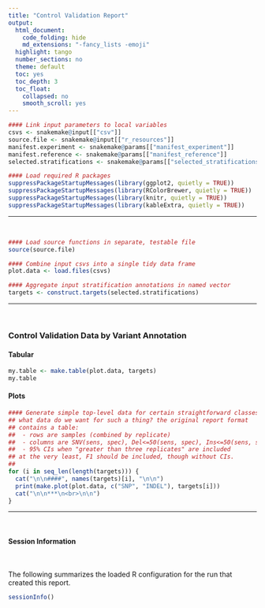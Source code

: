 ```yaml
---
title: "Control Validation Report"
output:
  html_document:
    code_folding: hide
    md_extensions: "-fancy_lists -emoji"
  highlight: tango
  number_sections: no
  theme: default
  toc: yes
  toc_depth: 3
  toc_float:
    collapsed: no
    smooth_scroll: yes
---
```


```r
#### Link input parameters to local variables
csvs <- snakemake@input[["csv"]]
source.file <- snakemake@input[["r_resources"]]
manifest.experiment <- snakemake@params[["manifest_experiment"]]
manifest.reference <- snakemake@params[["manifest_reference"]]
selected.stratifications <- snakemake@params[["selected_stratifications"]]
```

```r
#### Load required R packages
suppressPackageStartupMessages(library(ggplot2, quietly = TRUE))
suppressPackageStartupMessages(library(RColorBrewer, quietly = TRUE))
suppressPackageStartupMessages(library(knitr, quietly = TRUE))
suppressPackageStartupMessages(library(kableExtra, quietly = TRUE))
```

***
<br>

```r
#### Load source functions in separate, testable file
source(source.file)
```

```r
#### Combine input csvs into a single tidy data frame
plot.data <- load.files(csvs)
```

```r
#### Aggregate input stratification annotations in named vector
targets <- construct.targets(selected.stratifications)
```

***
<br>

### Control Validation Data by Variant Annotation

#### Tabular

```r
my.table <- make.table(plot.data, targets)
my.table
```

#### Plots

```r
#### Generate simple top-level data for certain straightforward classes
## what data do we want for such a thing? the original report format
## contains a table:
##  - rows are samples (combined by replicate)
##  - columns are SNV(sens, spec), Del<=50(sens, spec), Ins<=50(sens, spec)
##  - 95% CIs when "greater than three replicates" are included
## at the very least, F1 should be included, though without CIs.
##
for (i in seq_len(length(targets))) {
  cat("\n\n####", names(targets)[i], "\n\n")
  print(make.plot(plot.data, c("SNP", "INDEL"), targets[i]))
  cat("\n\n***\n<br>\n\n")
}
```

***
<br>

#### Session Information

<br>

The following summarizes the loaded R configuration for the run that created this report.

```r
sessionInfo()
```
